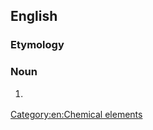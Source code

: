 {{also|ekalead}}

==English==

===Etymology===
{{prefix|en|eka|lead}}

===Noun===
{{en-noun|-}}

# {{lb|en|dated}} {{synonym of|flerovium|lang=en}}

[[Category:en:Chemical elements]]